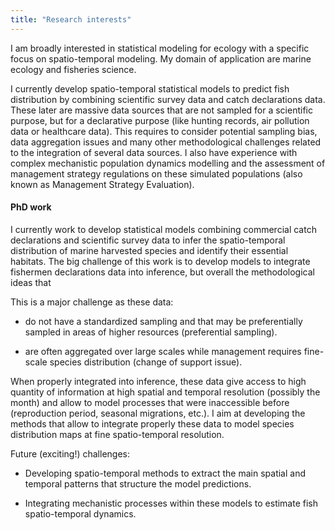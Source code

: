 ```yaml
---
title: "Research interests"
---
```


I am broadly interested in statistical modeling for ecology with a specific focus on spatio-temporal modeling. My domain of application are marine ecology and fisheries science.

I currently develop spatio-temporal statistical models to predict fish distribution by combining scientific survey data and catch declarations data. These later are massive data sources that are not sampled for a scientific purpose, but for a declarative purpose (like hunting records, air pollution data or healthcare data). This requires to consider potential sampling bias, data aggregation issues and many other methodological challenges related to the integration of several data sources. I also have experience with complex mechanistic population dynamics modelling and the assessment of management strategy regulations on these simulated populations (also known as Management Strategy Evaluation).

#### PhD work

I currently work to develop statistical models combining commercial catch declarations and scientific survey data to infer the spatio-temporal distribution of marine harvested species and identify their essential habitats. The big challenge of this work is to develop models to integrate fishermen declarations data into inference, but overall the methodological ideas that

This is a major challenge as these data:

-   do not have a standardized sampling and that may be preferentially sampled in areas of higher resources (preferential sampling).

-   are often aggregated over large scales while management requires fine-scale species distribution (change of support issue).

When properly integrated into inference, these data give access to high quantity of information at high spatial and temporal resolution (possibly the month) and allow to model processes that were inaccessible before (reproduction period, seasonal migrations, etc.). I aim at developing the methods that allow to integrate properly these data to model species distribution maps at fine spatio-temporal resolution.

Future (exciting!) challenges:

-   Developing spatio-temporal methods to extract the main spatial and temporal patterns that structure the model predictions.

-   Integrating mechanistic processes within these models to estimate fish spatio-temporal dynamics.
